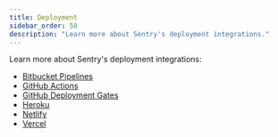 ```yaml
---
title: Deployment
sidebar_order: 50
description: "Learn more about Sentry's deployment integrations."
---
```


Learn more about Sentry's deployment integrations:

- [Bitbucket Pipelines](/product/releases/setup/release-automation/bitbucket-pipelines/)
- [GitHub Actions](/product/releases/setup/release-automation/github-actions/)
- [GitHub Deployment Gates](/product/releases/setup/release-automation/github-deployment-gates/)
- [Heroku](/product/integrations/deployment/heroku/)
- [Netlify](/product/releases/setup/release-automation/netlify/)
- [Vercel](/product/integrations/deployment/vercel/)
